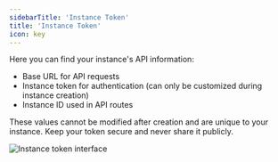 ```yaml
---
sidebarTitle: 'Instance Token'
title: 'Instance Token'
icon: key 
---
```


Here you can find your instance's API information:
- Base URL for API requests
- Instance token for authentication (can only be customized during instance creation)
- Instance ID used in API routes

<Warning>These values cannot be modified after creation and are unique to your instance. Keep your token secure and never share it publicly.</Warning>

<img src="/images/instance/tokens.png" alt="Instance token interface" />